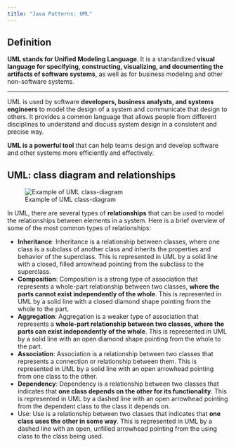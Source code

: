 ```yaml
---
title: "Java Patterns: UML"
---
```


## Definition

::: {.summary}
**UML stands for Unified Modeling Language**. It is a standardized **visual language for specifying, constructing, visualizing, and documenting the artifacts of software systems**, as well as for business modeling and other non-software systems. 
:::

---

UML is used by software **developers, business analysts, and systems engineers** to model the design of a system and communicate that design to others. It provides a common language that allows people from different disciplines to understand and discuss system design in a consistent and precise way.

**UML is a powerful tool** that can help teams design and develop software and other systems more efficiently and effectively.

## UML: class diagram and relationships


![Example of UML class-diagram](/images/javase/uml_example.png){.preview-image #uml-example }

In UML, there are several types of **relationships** that can be used to model the relationships between elements in a system. Here is a brief overview of some of the most common types of relationships:

- **Inheritance**: Inheritance is a relationship between classes, where one class is a subclass of another class and inherits the properties and behavior of the superclass. This is represented in UML by a solid line with a closed, filled arrowhead pointing from the subclass to the superclass.
- **Composition**: Composition is a strong type of association that represents a whole-part relationship between two classes, **where the parts cannot exist independently of the whole**. This is represented in UML by a solid line with a closed diamond shape pointing from the whole to the part.
- **Aggregation**: Aggregation is a weaker type of association that represents a **whole-part relationship between two classes, where the parts can exist independently of the whole**. This is represented in UML by a solid line with an open diamond shape pointing from the whole to the part.
- **Association**: Association is a relationship between two classes that represents a connection or relationship between them. This is represented in UML by a solid line with an open arrowhead pointing from one class to the other.
- **Dependency**: Dependency is a relationship between two classes that indicates that **one class depends on the other for its functionality**. This is represented in UML by a dashed line with an open arrowhead pointing from the dependent class to the class it depends on.
- Use: Use is a relationship between two classes that indicates that **one class uses the other in some way**. This is represented in UML by a dashed line with an open, unfilled arrowhead pointing from the using class to the class being used.